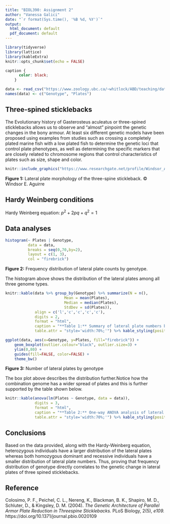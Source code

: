 ```yaml
---
title: "BIOL390: Assignment 2"
author: "Vanessa Galici"
date: "`r format(Sys.time(), '%B %d, %Y')`"
output:
  html_document: default
  pdf_document: default
---
```

```r
library(tidyverse)
library(lattice)
library(kableExtra)
knitr::opts_chunk$set(echo = FALSE)
```

```css
caption {
      color: black;
    }
```

```r
data <- read_csv("https://www.zoology.ubc.ca/~whitlock/ABD/teaching/datasets/03/03e3SticklebackPlates.csv")
names(data) <- c("Genotype", "Plates")
```

## Three-spined sticklebacks

 The Evolutionary history of Gasterosteus aculeatus or three-spined sticklebacks allows us to observe and "almost" pinpoint the genetic changes in the bony armour. At least six different genetic models have been proposed using examples from studies such as crossing a completely  plated marine fish with a low plated fish to determine the genetic loci that control plate phenotypes, as well as determining the specific markers that are closely related to chromosome regions that control characteristics of plates such as size, shape and color. 

```r
knitr::include_graphics("https://www.researchgate.net/profile/Windsor_Aguirre/publication/285915049/figure/fig2/AS:318190618988545@1452873963743/Lateral-plate-morphs-of-Gasterosteus-aculeatus-A-low-B-partial-C-complete-From_W640.jpg")
```

**Figure 1:** Lateral plate morphology of the three-spine stickleback. © Windsor E. Aguirre

## Hardy Weinberg conditions

Hardy Weinberg equation: $p^{2}+2pq+q^{2}=1$

## Data analyses

```r
histogram(~ Plates | Genotype, 
		  data = data, 
		  breaks = seq(0,70,by=2),
		  layout = c(1, 3), 
		  col = "firebrick")
```

**Figure 2:** Frequency distribution of lateral plate counts by genotype.

The histogram above shows the distribution of the lateral plates among all three genome types.

```r
knitr::kable(data %>% group_by(Genotype) %>% summarize(N = n(), 
			 			  Mean = mean(Plates), 
			 			  Median = median(Plates), 
			 			  StdDev = sd(Plates)), 
			 align = c('l','c','c','c','c'), 
			 digits = 2,
			 format = "html", 
			 caption = "**Table 1:** Summary of lateral plate numbers by genotype.",
			 table.attr = "style='width:70%;'") %>% kable_styling(position = "center")
```

```r
ggplot(data, aes(x=Genotype, y=Plates, fill="firebrick")) + 
	geom_boxplot(outlier.colour="black", outlier.size=3) + 
	ylim(0,80) + 
	guides(fill=FALSE, color=FALSE) +
	theme_bw()
```

**Figure 3:** Number of lateral plates by genotype

The box plot above describes the distribution further.Notice how the combination genome has a wider spread of plates and this is further supported by the table shown below.

```r
knitr::kable(anova(lm(Plates ~ Genotype, data = data)),
			 digits = 3, 
			 format = "html", 
			 caption = "**Table 2:** One-way ANOVA analysis of lateral plate numbers by genotype.",
			 table.attr = "style='width:70%;'") %>% kable_styling(position = "center")
```


## Conclusions

Based on the data provided, along with the Hardy-Weinberg equation, heterozygous individuals have a larger distribution of the lateral plates whereas both homozygous dominant and recessive individuals have a smaller distribution of lateral plate numbers. Thus, proving that frequency distribution of genotype directly correlates to the genetic change in lateral plates of three spined sticklebacks.

## Reference

Colosimo, P. F., Peichel, C. L., Nereng, K., Blackman, B. K., Shapiro, M. D., Schluter, D., & Kingsley, D. M. (2004). *The Genetic Architecture of Parallel Armor Plate Reduction in Threespine Sticklebacks.* PLoS Biology, 2(5), *e109.* https://doi.org/10.1371/journal.pbio.0020109
